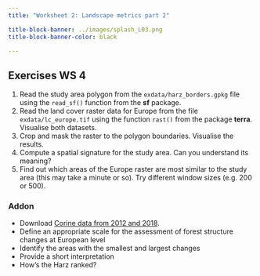 ```yaml
---
title: "Worksheet 2: Landscape metrics part 2"

title-block-banner: ../images/splash_L03.png
title-block-banner-color: black

---
```


## Exercises WS 4

1. Read the study area polygon from the `exdata/harz_borders.gpkg` file using the `read_sf()` function from the **sf** package.
2. Read the land cover raster data for Europe from the file `exdata/lc_europe.tif` using the function `rast()` from the package **terra**. Visualise both datasets.
2. Crop and mask the raster to the polygon boundaries. Visualise the results.
2. Compute a spatial signature for the study area. Can you understand its meaning?
2. Find out which areas of the Europe raster are most similar to the study area (this may take a minute or so). Try different window sizes (e.g. 200 or 500).


### Addon
::: {.callout-tip appearance="minimal"}


- Download [Corine data from 2012 and 2018](https://land.copernicus.eu/en/map-viewer?product=130299ac96e54c30a12edd575eff80f7).
- Define an appropriate scale for the assessment of forest structure changes at European level
- Identify the areas with the smallest and largest changes
- Provide a short interpretation 
- How's the Harz ranked?


:::

